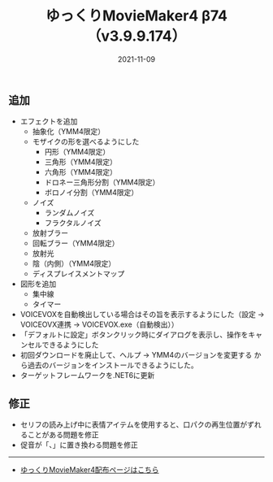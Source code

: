 ﻿---
title: ゆっくりMovieMaker4 β74 （v3.9.9.174）
date: 2021-11-09
tags: [YMM4,お知らせ]
---
## 追加
- エフェクトを追加
  - 抽象化（YMM4限定）
  - モザイクの形を選べるようにした
    - 円形（YMM4限定）
    - 三角形（YMM4限定）
    - 六角形（YMM4限定）
    - ドロネー三角形分割（YMM4限定）
    - ボロノイ分割（YMM4限定）
  - ノイズ
    - ランダムノイズ
    - フラクタルノイズ
  - 放射ブラー
  - 回転ブラー（YMM4限定）
  - 放射光
  - 陰（内側）（YMM4限定）
  - ディスプレイスメントマップ
- 図形を追加
  - 集中線
  - タイマー
- VOICEVOXを自動検出している場合はその旨を表示するようにした（設定 → VOICEOVX連携 → VOICEVOX.exe（自動検出））
- 「デフォルトに設定」ボタンクリック時にダイアログを表示し、操作をキャンセルできるようにした
- 初回ダウンロードを廃止して、ヘルプ →	YMM4のバージョンを変更する から過去のバージョンをインストールできるようにした。
- ターゲットフレームワークを.NET6に更新
## 修正
- セリフの読み上げ中に表情アイテムを使用すると、口パクの再生位置がずれることがある問題を修正
- 促音が「、」に置き換わる問題を修正

---

- [ゆっくりMovieMaker4配布ページはこちら](/ymm4/)